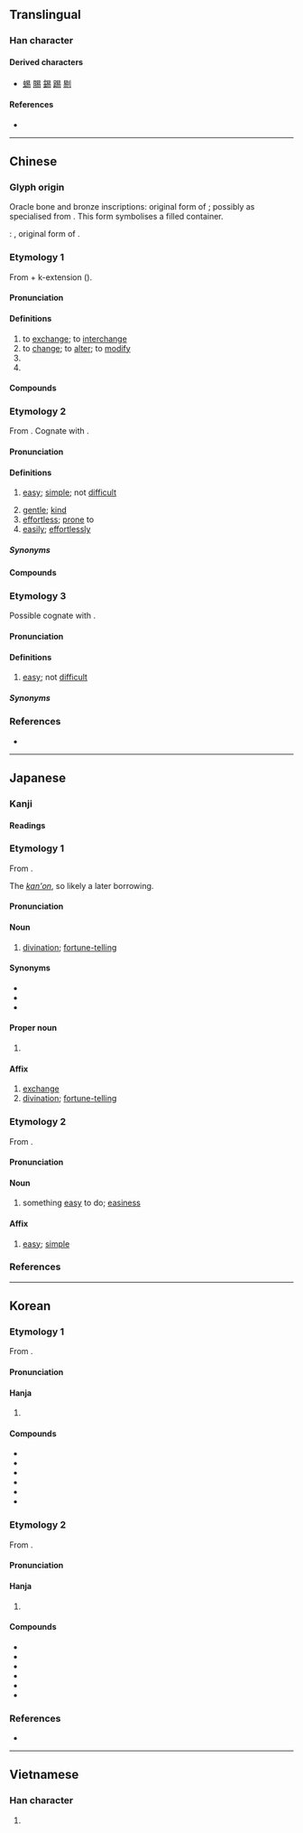 {{also|昜}}
{{character info}}
==Translingual==
{{stroke order|strokes=8}}

===Han character===
{{Han char|rn=72|rad=日|as=04|sn=8|four=60227|canj=APHH|ids=⿱日勿}}

====Derived characters====
* [[蜴]] [[賜]] [[錫]] [[踢]] [[剔]]

====References====
* {{Han ref|kx=0492.030|dkj=13814|dj=0854.080|hdz=21494.010|uh=6613|ud=26131|bh=A9F6|bd=43510}}

----

==Chinese==

===Glyph origin===
{{Han etym}}

Oracle bone and bronze inscriptions: original form of {{och-l|賜|to confer, to bestow}}; possibly as specialised from {{och-l|益|to increase, to add}}. This form symbolises a filled container.

''{{w|Shuowen}}'': {{liushu|p|nocap=1}}, original form of {{och-l|蜴|lizard}}.

===Etymology 1===
{{zh-forms|alt=𠃓-second round simplified}}
From {{och-l|移|to change; to alter}} + k-extension ({{zh-ref|Schuessler, 2007}}).

{{etystub|zh}}

====Pronunciation====
{{zh-pron
|m=yì
|m-s=
|c=jik6
|c-t=yet5
|g=
|h=pfs=yi̍t
|j=
|mb=
|md=ĭk
|mn=xm,zz,tw:e̍k/qz:ia̍k/ia̍h
|mn_note=e̍k/ia̍k - literary; ia̍h - colloquial (only as a surname or when referring to {{zh-l|*易經}})
|mn-t=êg8/iah8
|mn-t_note=êg8 - literary; iah8 - colloquial (only as a surname or when referring to {{zh-l|*易經}})
|w=5hhiq
|x=
|mc=2
|oc=2,2
|cat=v,pn
}}

====Definitions====
{{zh-hanzi}}

# to [[exchange]]; to [[interchange]]
# to [[change]]; to [[alter]]; to [[modify]]
# {{zh-short|易經|[[I Ching]]}}
# {{surname|zh}}

====Compounds====
{{zh-der|易縣|以暴易亂|以暴易暴|以物易物|回易|博易|易子析骸|易子而食|易子而飧|易字|卜易|冠履倒易|一定不易|一成不易|不易|不易一字|不易之論|周易|味勝易牙|風移俗易|交易|貿易|易經:[[I Ching]]|易轍|易地而處|變故易常|變易|變色易容|變風易俗|路易|變名易姓|聖路易|易姓|易學|拔幟易幟|撫梁易柱|改名易姓|改弦易張|改弦易調|改弦易轍|改張易調|改易|改轅易轍|易主|易于|易人|易位|易例|易俗|易俗移風|易水|易水寒|易水歌|易牙|易牙之味|易牙蒸子|易玄光|易科|易科罰金|易容|易地|時移世易|時移俗易|更弦易轍|更易|析骸易子|相易|流易||炊骨易子|百世不易|移天易日|移易|移風易俗|通功易事|革易|易傳|易則|易名|易地|易筋經|易通釋|易圖明辨|易幟|易簀|易林|易漢學}}

===Etymology 2===
{{zh-forms}}
From {{inh|zh|sit-pro|*lwa(ː)j||easy}}. Cognate with {{cog|my|လွယ်||easy}}.

====Pronunciation====
{{zh-pron
|m=yì
|m-s=
|c=ji6
|c-t=yi5
|g=
|h=pfs=yi
|j=
|mb=
|md=ê
|mn=ī
|mn-t=i6
|w=3hhi
|x=
|mc=1
|oc=1,1
|cat=a,adv
}}

====Definitions====
{{zh-hanzi}}

# [[easy]]; [[simple]]; not [[difficult]]
#: {{zh-ant|難}}
# [[gentle]]; [[kind]]
# [[effortless]]; [[prone]] to
# [[easily]]; [[effortlessly]]

=====Synonyms=====
{{zh-dial|容易}}

====Compounds====
{{zh-der|反掌之易|和易|器小易盈|坦易|大不易|夷易|始終不易|容易|小器易盈|居大不易|居易|嶢嶢易缺|平心易氣|平易|平易謙沖|平易近人|平易近民|彩雲易散|得來不易|情詞易工|慢易|易刑處分|易加卡|易北河|易卜生|易可|易堂九子|易如反掌|易如拾芥|易如翻掌|易守難攻|易帶|易感性|易手|易拉罐|易於反掌|易易|易熔合金|易燃物|易知由單|易通釋|易開罐|未易才|樂易|深耕易耨|淺易|淺而易見|淺顯易懂|盛筵易散|眾擎易舉|知易行難|知難行易|簡易|簡易師範|脫易|賢賢易色|輕易|輕而易舉|辟易|道近易從|避難就易|鄙易|量小易盈|陰陽易位|險易|難易|難易適中|顯而易見|馮唐易老|驕易|三不易|來之不易|易窯|易與}}

===Etymology 3===
{{zh-forms|alt=噲}}
Possible cognate with {{cog|th|กล้วย||easy}}.
{{rfe|zh}}

====Pronunciation====
{{zh-pron
|md=giê
|mn=xm,qz,jj,ph:kōe
|mn-t=goi7/ghoi7
|cat=a
}}

====Definitions====
{{zh-hanzi}}

# {{lb|zh|Min}} [[easy]]; not [[difficult]]

=====Synonyms=====
{{zh-dial|容易}}

===References===
* {{R:yue:Hanzi}}

{{zh-cat|Intermediate}}

----

==Japanese==

===Kanji===
{{ja-kanji|grade=5|rs=日04}}

====Readings====
{{ja-readings
|goon=い, やく
|kanon=い, えき
|kun=おさ-める, やさ-し.い, か-える
}}

===Etymology 1===
{{ja-kanjitab|えき|yomi=kanon}}

From {{der|ja|ltc|sort=えき|-}} {{ltc-l|易|id=2}}.

The ''[[漢音#Japanese|kan'on]]'', so likely a later borrowing.

====Pronunciation====
{{ja-pron|えき|acc=0|acc_ref=DJR}}

====Noun====
{{ja-noun|えき}}

# [[divination]]; [[fortune-telling]]

====Synonyms====
* {{ja-r|卜|うらない}}
* {{ja-r|占|うら}}
* {{ja-r|卜占|ぼくせん}}

====Proper noun====
{{ja-pos|proper|えき}}

# {{short for|ja|易経||[[I Ching]] {{gloss|Chinese classic text}}|tr=Ekikyō}}

====Affix====
{{ja-pos|affix|えき}}

# [[exchange]]
# [[divination]]; [[fortune-telling]]

===Etymology 2===
{{ja-kanjitab|い|yomi=o}}

From {{der|ja|ltc|sort=い|-}} {{ltc-l|易|id=1}}.

====Pronunciation====
{{ja-pron|い|acc=1|acc_ref=DJR}}

====Noun====
{{ja-noun|い}}

# something [[easy]] to do; [[easiness]]

====Affix====
{{ja-pos|affix|い}}

# [[easy]]; [[simple]]

===References===
<references/>

----

==Korean==

===Etymology 1===
From {{der|ko|ltc|sort=역|-}} {{ltc-l|易|id=2}}. 
{{hanja-ety
|dk={{hanja-dongguk|역〮|yék}}
|m={{hanja-hunmong|역|yek|儒學#상34A}} 
|mh=[[밧고다|밧ᄭᅩᆯ〮]] 역
|m2={{hanja-sinjeung|역|yek}}
|m2h=[[밧고다|밧골]] 역
}}
====Pronunciation====
{{ko-hanja-pron|역}}

====Hanja====
{{ko-hanja-search}}
{{ko-hanja|바꾸다|바꿀|역}}

# {{hanja form of|역|[[change]]; [[alteration]]; [[modification]]}}

====Compounds====
{{der-top3|Compounds}}
* {{ko-l|변역|變易}}
* {{ko-l|불역|不易}}
* {{ko-l|교역|交易}}
* {{ko-l|무역|貿易}}
* {{ko-l|^주역|the ''[[I Ching]]''|周易}}
* {{ko-l|역지사지|易地思之}}
{{der-bottom}}

===Etymology 2===
From {{der|ko|ltc|sort=이|-}} {{ltc-l|易|id=1}}. 
{{hanja-ety
|dk={{hanja-dongguk|잉〮|í|i=y}}
|m={{hanja-sinjeung|이|i}}
|mh=[[쉽다|쉬울]] 이<ref>去聲</ref>
|ref=<references/>
}}
====Pronunciation====
{{ko-hanja-pron|이|l=y}}

====Hanja====
{{ko-hanja|쉽다|쉬울|이}}

# {{hanja form of|이|[[easy]]}}

====Compounds====
{{der-top3|Compounds}}
* {{ko-l|안이|安易}}
* {{ko-l|용이|容易}}
* {{ko-l|평이|平易}}
* {{ko-l|간이|[[simplicity]]|簡易}}
* {{ko-l|난이|難易}}
* {{ko-l|난이도|degree of [[difficulty]]|難易度}}
{{der-bottom}}

===References===
* {{R:hanjadoc|4569}}

----

==Vietnamese==

===Han character===
{{vi-readings|reading=dịch, dể, dễ, di, diệc, dẻ, dẹ, dị, dịu, rẻ, rể|rs=日04}}

# {{rfdef|vi|sort=日04}}